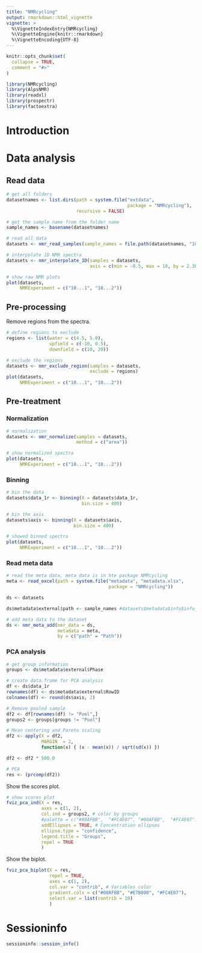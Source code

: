 ```yaml
---
title: "NMRcycling"
output: rmarkdown::html_vignette
vignette: >
  %\VignetteIndexEntry{NMRcycling}
  %\VignetteEngine{knitr::rmarkdown}
  %\VignetteEncoding{UTF-8}
---
```


```r
knitr::opts_chunk$set(
  collapse = TRUE,
  comment = "#>"
)
```

```r
library(NMRcycling)
library(AlpsNMR)
library(readxl)
library(prospectr)
library(factoextra)
```

# Introduction

# Data analysis

## Read data

```r
# get all folders
datasetnames <- list.dirs(path = system.file("extdata", 
                                             package = "NMRcycling"),
                          recursive = FALSE)

# get the sample name from the folder name
sample_names <- basename(datasetnames)
```

```r
# read all data
datasets <- nmr_read_samples(sample_names = file.path(datasetnames, "10"))

# interpolate 1D NMR spectra
datasets <- nmr_interpolate_1D(samples = datasets, 
                               axis = c(min = -0.5, max = 10, by = 2.3E-4))

# show raw NMR plots
plot(datasets, 
     NMRExperiment = c("10...1", "10...2"))
```

## Pre-processing

Remove regions from the spectra.

```r
# define regions to exclude
regions <- list(water = c(4.5, 5.0), 
                upfield = c(-10, 0.5), 
                downfield = c(10, 20))

# exclude the regions
datasets <- nmr_exclude_region(samples = datasets, 
                               exclude = regions)
plot(datasets, 
     NMRExperiment = c("10...1", "10...2"))
```

## Pre-treatment

### Normalization

```r
# normalization
datasets <- nmr_normalize(samples = datasets, 
                          method = c("area"))

# show normalized spectra
plot(datasets, 
     NMRExperiment = c("10...1", "10...2"))
```

### Binning

```r
# bin the data
datasets$data_1r <- binning(X = datasets$data_1r, 
                            bin.size = 400)

# bin the axis
datasets$axis <- binning(X = datasets$axis, 
                         bin.size = 400)

# showed binned spectra
plot(datasets, 
     NMRExperiment = c("10...1", "10...2"))
```

### Read meta data

```r
# read the meta data, meta data is in hte package NMRcycling
meta <- read_excel(path = system.file("metadata", "metadata.xlsx",
                                      package = "NMRcycling"))

ds <- datasets

ds$metadata$external$path <- sample_names #datasets$metadata$info$info_sample_path

# add meta data to the dataset
ds <- nmr_meta_add(nmr_data = ds, 
                   metadata = meta, 
                   by = c("path" = "Path"))
```

### PCA analysis

```r
# get group information
groups <- ds$metadata$external$Phase

# create data.frame for PCA analysis
df <- ds$data_1r
rownames(df) <- ds$metadata$external$RowID
colnames(df) <- round(ds$axis, 2)

# Remove pooled sample
df2 <- df[rownames(df) != "Pool",]
groups2 <- groups[groups != "Pool"]

# Mean centering and Pareto scaling 
df2 <- apply(X = df2,
             MARGIN  = 2,
             function(x) { (x - mean(x)) / sqrt(sd(x)) })

df2 <- df2 * 500.0

# PCA
res <- (prcomp(df2))
```

Show the scores plot.

```r
# show scores plot
fviz_pca_ind(X = res,
             axes = c(1, 2),
             col.ind = groups2, # color by groups
             #palette = c("#00AFBB",  "#FC4E07", "#00AFBB",  "#FC4E07"),
             addEllipses = TRUE, # Concentration ellipses
             ellipse.type = "confidence",
             legend.title = "Groups",
             repel = TRUE
             )
```

Show the biplot.

```r
fviz_pca_biplot(X = res,
                repel = TRUE,
                axes = c(1, 2),
                col.var = "contrib", # Variables color
                gradient.cols = c("#00AFBB", "#E7B800", "#FC4E07"),
                select.var = list(contrib = 10)
                )
```

# Sessioninfo

```r
sessioninfo::session_info()
```

